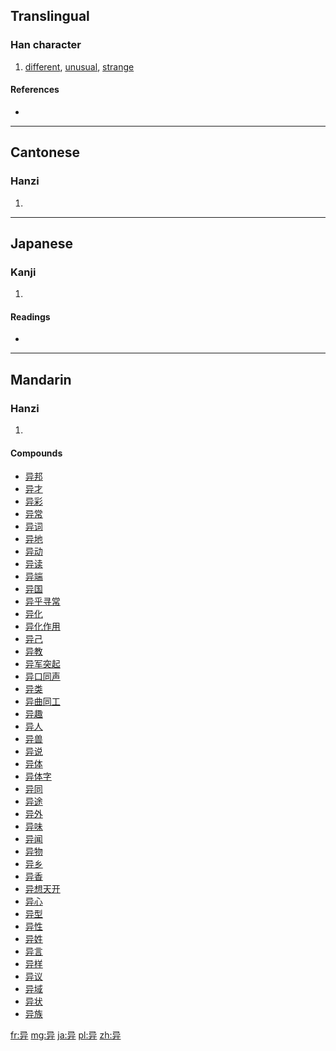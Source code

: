 {{also|異}}
==Translingual==

===Han character===
{{Han char|rn=55|rad=廾|as=03|sn=6|four=1744<sub>1</sub>|canj=口山廿 (RUT), 尸山廿 (SUT)|ids=⿱[[己]][[廾]]}}

# [[different]], [[unusual]], [[strange]]

====References====
* {{Han ref|kx=0353.120|dkj=09591|dj=0668.130|hdz=10514.110|uh=5F02|ud=24322|bh=C9DD|bd=51677}}

----

==Cantonese==

===Hanzi===
{{yue-hanzi|jyut=[[ji6]]|y=yi6|tra=異}}

# {{defn|lang=yue|sort=廾03}}

----

==Japanese==

===Kanji===
{{ja-kanji|grade=|rs=廾03}}

# {{defn|lang=ja|sort=廾03}}

====Readings====
* {{ja-readings|on=[[い]] (i)|kun=[[あげる]] (ageru)}}

----

==Mandarin==

===Hanzi===
{{cmn-hanzi|tra=異|pin=[[yì]] ([[yi4]]), [[lòng]] ([[long4]])|wg=i<sup>4</sup>, lung<sup>4</sup>}}

# {{defn|lang=cmn|sort=廾03}}

====Compounds====
* [[异邦]]
* [[异才]]
* [[异彩]]
* [[异常]]
* [[异词]]
* [[异地]]
* [[异动]]
* [[异读]]
* [[异端]]
* [[异国]]
* [[异乎寻常]]
* [[异化]]
* [[异化作用]]
* [[异己]]
* [[异教]]
* [[异军突起]]
* [[异口同声]]
* [[异类]]
* [[异曲同工]]
* [[异趣]]
* [[异人]]
* [[异兽]]
* [[异说]]
* [[异体]]
* [[异体字]]
* [[异同]]
* [[异途]]
* [[异外]]
* [[异味]]
* [[异闻]]
* [[异物]]
* [[异乡]]
* [[异香]]
* [[异想天开]]
* [[异心]]
* [[异型]]
* [[异性]]
* [[异姓]]
* [[异言]]
* [[异样]]
* [[异议]]
* [[异域]]
* [[异状]]
* [[异族]]

[[fr:异]]
[[mg:异]]
[[ja:异]]
[[pl:异]]
[[zh:异]]